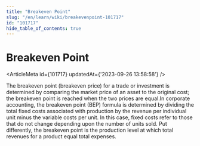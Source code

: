 ```yaml
---
title: "Breakeven Point"
slug: "/en/learn/wiki/breakevenpoint-101717"
id: "101717"
hide_table_of_contents: true
---
```



# Breakeven Point

<ArticleMeta id={101717} updatedAt={'2023-09-26 13:58:58'} />
<div className='border-solid border-b border-t-0 my-4 border-[var(--ifm-color-gray-300)]' />

The breakeven point (breakeven price) for a trade or investment is determined by comparing the market price of an asset to the original cost; the breakeven point is reached when the two prices are equal.In corporate accounting, the breakeven point (BEP) formula is determined by dividing the total fixed costs associated with production by the revenue per individual unit minus the variable costs per unit. In this case, fixed costs refer to those that do not change depending upon the number of units sold. Put differently, the breakeven point is the production level at which total revenues for a product equal total expenses.
